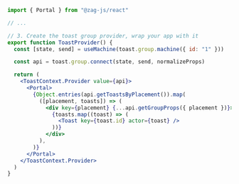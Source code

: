 ```jsx {1,13,21}
import { Portal } from "@zag-js/react"

// ...

// 3. Create the toast group provider, wrap your app with it
export function ToastProvider() {
  const [state, send] = useMachine(toast.group.machine({ id: "1" }))

  const api = toast.group.connect(state, send, normalizeProps)

  return (
    <ToastContext.Provider value={api}>
      <Portal>
        {Object.entries(api.getToastsByPlacement()).map(
          ([placement, toasts]) => (
            <div key={placement} {...api.getGroupProps({ placement })}>
              {toasts.map((toast) => (
                <Toast key={toast.id} actor={toast} />
              ))}
            </div>
          ),
        )}
      </Portal>
    </ToastContext.Provider>
  )
}
```
